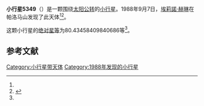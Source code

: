 {{Infobox planet
| bgcolour = #FFFFC0
| name = 5349 Paulharris
| symbol = 
| image = 
| caption = 
| discovery = yes
| discovery_ref = 
| discoverer = [[埃莉諾·赫琳|埃莉諾·赫琳]]
| discovery_site = [[帕洛马山|帕洛马山]] 
| discovered = 1988年9月7日
| designations = yes
| mp_name = 
| named_after = 
| alt_names = 1988 RA/ 1974 QD2 / 1974 SH4
| mp_category = [[越火小行星|越火小行星]]
| orbit_ref = <ref name="a">[http://ssd.jpl.nasa.gov/sbdb.cgi?sstr=5349 5349 Paulharris] {{Wayback|url=http://ssd.jpl.nasa.gov/sbdb.cgi?sstr=5349 |date=20201130172436 }}，小行星數據庫瀏覽器（JPL Small-Body Database Browser）－[[美国国家航空航天局|美国国家航空航天局]]喷气推进实验室</ref>
| epoch = 2456400.5 (2013年4月18日更新)
| aphelion = {{convert|4.086613645846257|AU|km|3|abbr=on|lk=out}}
| perihelion = {{convert|1.484592491151993|AU|km|3|abbr=on}}
| semimajor = {{convert|2.785603068499125|AU|km|3|abbr=on}}
| eccentricity = 0.467048085
| period = 1698.154793 [[日|日]]<br />4.65[[儒略年|儒略年]]
| avg_speed = 
| inclination = 28.53499230285787
| asc_node = 1.899757060758711
| mean_anomaly = 
| arg_peri = 80.43458409840686
| satellites = 
| physical_characteristics = yes
| dimensions = 
| mass = 
| density = 
| surface_grav = 
| escape_velocity = 
| sidereal_day = 
| axial_tilt = 
| pole_ecliptic_lat = 
| pole_ecliptic_lon = 
| albedo = 
| temperatures= 
| temp_name1 = 
| mean_temp_1 = 
| max_temp_1 = 
| temp_name2 = 
| max_temp_2 = 
| spectral_type = 
| abs_magnitude = 80.43458409840686
}}

'''小行星5349'''（{{lang-en|5349 Paulharris}}）是一颗围绕[[太阳|太阳]][[公转|公转]]的[[小行星|小行星]]。1988年9月7日，[[埃莉諾·赫琳|埃莉諾·赫琳]]在帕洛马山发现了此天体<ref name="a" /><ref>{{cite news|title=小行星列表|url=http://cfa-www.harvard.edu/iau/lists/NumberedMPs.txt|accessdate=2013-07-08|newspaper=哈佛大学|archive-date=2008-05-17|archive-url=https://web.archive.org/web/20080517010638/http://cfa-www.harvard.edu/iau/lists/NumberedMPs.txt|dead-url=no}}</ref>。

这颗小行星的[[绝对星等|绝对星等]]为80.43458409840686等<ref name="a" />。

==参考文献==
{{reflist}}
{{Minor Planet Number|[[小行星5348|小行星5348]]|[[小行星5350|小行星5350]]}}

{{小天体}}

[[Category:小行星带天体|Category:小行星带天体]]
[[Category:1988年发现的小行星|Category:1988年发现的小行星]]

{{asteroid-stub}}